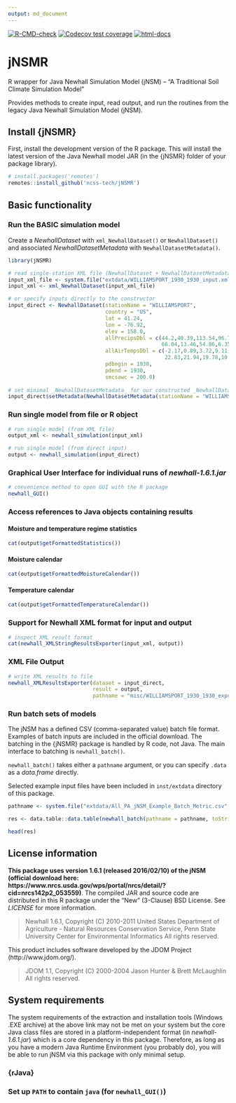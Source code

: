 ```yaml
---
output: md_document
---
```

<!-- badges: start -->
[![R-CMD-check](https://github.com/ncss-tech/jNSMR/workflows/R-CMD-check/badge.svg)](https://github.com/ncss-tech/jNSMR/actions)
[![Codecov test coverage](https://codecov.io/gh/ncss-tech/jNSMR/branch/main/graph/badge.svg)](https://codecov.io/gh/ncss-tech/jNSMR?branch=main)
[![html-docs](https://camo.githubusercontent.com/f7ba98e46ecd14313e0e8a05bec3f92ca125b8f36302a5b1679d4a949bccbe31/68747470733a2f2f696d672e736869656c64732e696f2f62616467652f646f63732d48544d4c2d696e666f726d6174696f6e616c)](https://ncss-tech.github.io/jNSMR/docs/)
<!-- badges: end -->

# jNSMR

R wrapper for Java Newhall Simulation Model (jNSM) -- "A Traditional Soil Climate Simulation Model"

Provides methods to create input, read output, and run the routines from the legacy Java Newhall Simulation Model (jNSM). 

## Install {jNSMR}

First, install the development version of the R package. This will install the latest version of the Java Newhall model JAR (in the {jNSMR} folder of your package library). 

```r
# install.packages('remotes')
remotes::install_github('ncss-tech/jNSMR')
```

## Basic functionality 

### Run the BASIC simulation model

Create a _NewhallDataset_ with `xml_NewhallDataset()` or `NewhallDataset()` and associated _NewhallDatasetMetadata_ with `NewhallDatasetMetadata()`.

```r
library(jNSMR)

# read single-station XML file (NewhallDataset + NewhallDatasetMetadata)
input_xml_file <- system.file("extdata/WILLIAMSPORT_1930_1930_input.xml", package = "jNSMR")[1]
input_xml <- xml_NewhallDataset(input_xml_file)

# or specify inputs directly to the constructor
input_direct <- NewhallDataset(stationName = "WILLIAMSPORT",
                               country = "US",
                               lat = 41.24,
                               lon = -76.92,
                               elev = 158.0,
                               allPrecipsDbl = c(44.2,40.39,113.54,96.77,95.0,98.55,
                                                 66.04,13.46,54.86,6.35,17.53,56.39),
                               allAirTempsDbl = c(-2.17,0.89,3.72,9.11,16.28,21.11,
                                                  22.83,21.94,19.78,10.5,5.33,-1.06),
                               pdbegin = 1930,
                               pdend = 1930,
                               smcsawc = 200.0)
                               
# set minimal _NewhallDatasetMetadata_ for our constructed _NewhallDataset_
input_direct$setMetadata(NewhallDatasetMetadata(stationName = "WILLIAMSPORT"))
```

### Run single model from file or R object

```r
# run single model (from XML file)
output_xml <- newhall_simulation(input_xml)

# run single model (from direct input)
output <- newhall_simulation(input_direct)
```

### Graphical User Interface for individual runs of _newhall-1.6.1.jar_

```r
# convenience method to open GUI with the R package
newhall_GUI()
```

### Access references to Java objects containing results

#### Moisture and temperature regime statistics

```r
cat(output$getFormattedStatistics())
```

#### Moisture calendar

```r
cat(output$getFormattedMoistureCalendar())
```

#### Temperature calendar

```r
cat(output$getFormattedTemperatureCalendar())
```

### Support for Newhall XML format for input and output

```r
# inspect XML result format
cat(newhall_XMLStringResultsExporter(input_xml, output))
```

### XML File Output

```r
# write XML results to file
newhall_XMLResultsExporter(dataset = input_direct, 
                           result = output, 
                           pathname = "misc/WILLIAMSPORT_1930_1930_export.xml")
```

### Run batch sets of models

The jNSM has a defined CSV (comma-separated value) batch file format. Examples of batch inputs are included in the official download. The batching in the {jNSMR} package is handled by R code, not Java. The main interface to batching is `newhall_batch()`. 

`newhall_batch()` takes either a `pathname` argument, or you can specify `.data` as a _data.frame_ directly.

Selected example input files have been included in `inst/extdata` directory of this package.

```r
pathname <- system.file("extdata/All_PA_jNSM_Example_Batch_Metric.csv", package = "jNSMR")[1]

res <- data.table::data.table(newhall_batch(pathname = pathname, toString = FALSE, verbose = FALSE))

head(res)
```

## License information

**This package uses version 1.6.1 (released 2016/02/10) of the jNSM (official download here: https://www.nrcs.usda.gov/wps/portal/nrcs/detail/?cid=nrcs142p2_053559)**. The compiled JAR and source code are distributed in this R package under the "New" (3-Clause) BSD License. See _LICENSE_ for more information.

> Newhall 1.6.1, Copyright (C) 2010-2011 
> United States Department of Agriculture - Natural Resources Conservation Service, 
> Penn State University Center for Environmental Informatics
> All rights reserved.

This product includes software developed by the JDOM Project (http://www.jdom.org/).

> JDOM 1.1, Copyright (C) 2000-2004 Jason Hunter & Brett McLaughlin
> All rights reserved.

## System requirements

The system requirements of the extraction and installation tools (Windows .EXE archive) at the above link may not be met on your system but the core Java class files are stored in a platform-independent format (in _newhall-1.6.1.jar_) which is a core dependency in this package. Therefore, as long as you have a modern Java Runtime Environment (you probably do), you will be able to run jNSM via this package with only minimal setup.

### {rJava}

### Set up `PATH` to contain `java` (for `newhall_GUI()`)
